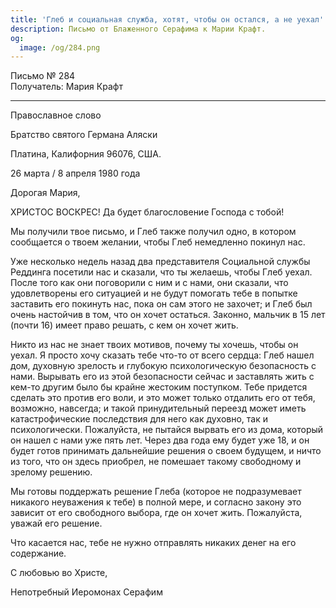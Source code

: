 ```yaml
---
title: 'Глеб и социальная служба, хотят, чтобы он остался, а не уехал'
description: Письмо от Блаженного Серафима к Марии Крафт.
og:
  image: /og/284.png
---
```


<div style={{textAlign:'right', fontFamily:'monospace'}}>Письмо № 284</div>
<div style={{textAlign:'left', fontFamily:'monospace'}}>Получатель: Мария Крафт</div>

---

Православное слово

Братство святого Германа Аляски

Платина, Калифорния 96076, США.

26 марта / 8 апреля 1980 года

Дорогая Мария,

ХРИСТОС ВОСКРЕС! Да будет благословение Господа с тобой!

Мы получили твое письмо, и Глеб также получил одно, в котором сообщается о твоем желании, чтобы Глеб немедленно покинул нас.

Уже несколько недель назад два представителя Социальной службы Реддинга посетили нас и сказали, что ты желаешь, чтобы Глеб уехал. После того как они поговорили с ним и с нами, они сказали, что удовлетворены его ситуацией и не будут помогать тебе в попытке заставить его покинуть нас, пока он сам этого не захочет; и Глеб был очень настойчив в том, что он хочет остаться. Законно, мальчик в 15 лет (почти 16) имеет право решать, с кем он хочет жить.

Никто из нас не знает твоих мотивов, почему ты хочешь, чтобы он уехал. Я просто хочу сказать тебе что-то от всего сердца: Глеб нашел дом, духовную зрелость и глубокую психологическую безопасность с нами. Вырывать его из этой безопасности сейчас и заставлять жить с кем-то другим было бы крайне жестоким поступком. Тебе придется сделать это против его воли, и это может только отдалить его от тебя, возможно, навсегда; и такой принудительный переезд может иметь катастрофические последствия для него как духовно, так и психологически. Пожалуйста, не пытайся вырвать его из дома, который он нашел с нами уже пять лет. Через два года ему будет уже 18, и он будет готов принимать дальнейшие решения о своем будущем, и ничто из того, что он здесь приобрел, не помешает такому свободному и зрелому решению.

Мы готовы поддержать решение Глеба (которое не подразумевает никакого неуважения к тебе) в полной мере, и согласно закону это зависит от его свободного выбора, где он хочет жить. Пожалуйста, уважай его решение.

Что касается нас, тебе не нужно отправлять никаких денег на его содержание.

С любовью во Христе,

Непотребный Иеромонах Серафим